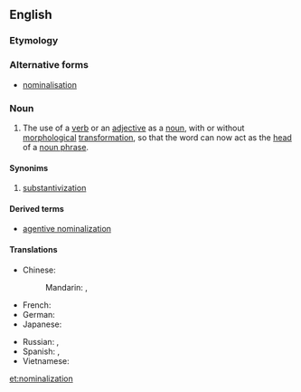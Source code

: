==English==
{{wikipedia}}

===Etymology===
{{suffix|nominal|ization|lang=en}}

===Alternative forms===
* [[nominalisation]]

===Noun===
{{en-noun}}

# {{context|linguistics}} The use of a [[verb]] or an [[adjective]] as a [[noun]], with or without [[morphological]] [[transformation]], so that the word can now act as the [[head]] of a [[noun phrase]].

====Synonims====
# [[substantivization]]

====Derived terms====
* [[agentive nominalization]]

====Translations====
{{trans-top|use of a verb or an adjective as a noun}}
* Chinese:
*: Mandarin: {{t|cmn|名詞化|sc=Hani}}, {{t|cmn|名词化|tr=míngcíhuà|sc=Hani}}
* French: {{t+|fr|substantivation|f}}
* German: {{t+|de|Substantivierung|f}}
* Japanese: {{t-|ja|名詞化|tr=めいしか, meishika}}
{{trans-mid}}
* Russian: {{t+|ru|субстантивация|f|tr=substantivácija}}, {{t-|ru|номинализация|f|tr=nominalizácija}}
* Spanish: {{t+|es|substantivación|f}}, {{t+|es|nominalización|f}}
* Vietnamese: {{t-|vi|danh từ hoá}}
{{trans-bottom}}

[[et:nominalization]]